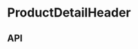 
<Meta title="Components/ProductDetailHeader" component={ProductDetailHeader} />

# ProductDetailHeader

<Preview>
  <Story name="Base component">
    <AddToCartContextProvider value={useAddToCart()}>
      <ProductDetailContextProvider
        value={useProductDetail(ProductDetailFixture.product)}
      >
        <VariantSelectContextProvider
          value={useVariantSelect(ProductDetailFixture.product.variantOptions)}
        >
          <ProductDetailHeader
            breadcrumbs={ProductDetailHeaderFixture.breadcrumbs}
            className={ProductDetailHeaderFixture.className}
            copy={{
              ingredients: ProductDetailBodyFixture.copy.ingredients,
            }}
            theme={ProductDetailHeaderFixture.theme}
          />
        </VariantSelectContextProvider>
      </ProductDetailContextProvider>
    </AddToCartContextProvider>
  </Story>
</Preview>

## API

<Props of={ProductDetailHeader} />
